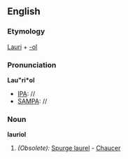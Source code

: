 ==English==

===Etymology===
[[Lauri]] + [[-ol]]
===Pronunciation===
'''Lau"ri*ol'''
*[[IPA]]: //
*[[SAMPA]]: //
===Noun===
'''lauriol'''

#''(Obsolete):'' [[Spurge laurel]] - [[Chaucer]]